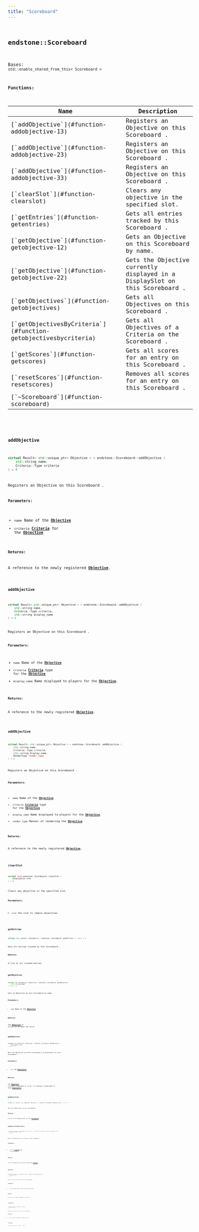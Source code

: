 ```yaml
---
title: "Scoreboard"
---
```


## <code className="doc-symbol doc-symbol-class"/> endstone::Scoreboard

Bases: `std::enable_shared_from_this< Scoreboard >`
















**Functions:**

<table>
<thead>
   <tr>
      <th>Name</th>
      <th>Description</th>
   </tr>
</thead>
<tbody>
<tr key="classendstone_1_1_scoreboard_1a976b553199b897c81f0a4bf94c1b6d87">
    <td>[`addObjective`](#function-addobjective-13)</td>
    <td>Registers an Objective on this Scoreboard .</td>
</tr>
<tr key="classendstone_1_1_scoreboard_1ab92d0159661bb6de8a205e4103ffd6df">
    <td>[`addObjective`](#function-addobjective-23)</td>
    <td>Registers an Objective on this Scoreboard .</td>
</tr>
<tr key="classendstone_1_1_scoreboard_1ac5629c3d5278cce109f3ed84264d0b8b">
    <td>[`addObjective`](#function-addobjective-33)</td>
    <td>Registers an Objective on this Scoreboard .</td>
</tr>
<tr key="classendstone_1_1_scoreboard_1ab2486b647e947f8f0a87350fda36a786">
    <td>[`clearSlot`](#function-clearslot)</td>
    <td>Clears any objective in the specified slot.</td>
</tr>
<tr key="classendstone_1_1_scoreboard_1a22601ed4eb51f01df4d0548a0c4f872a">
    <td>[`getEntries`](#function-getentries)</td>
    <td>Gets all entries tracked by this Scoreboard .</td>
</tr>
<tr key="classendstone_1_1_scoreboard_1a357630b4e626f6f2d9901760321afcf4">
    <td>[`getObjective`](#function-getobjective-12)</td>
    <td>Gets an Objective on this Scoreboard by name.</td>
</tr>
<tr key="classendstone_1_1_scoreboard_1acee5ad9e97be89dad847471119ea9364">
    <td>[`getObjective`](#function-getobjective-22)</td>
    <td>Gets the Objective currently displayed in a DisplaySlot on this Scoreboard .</td>
</tr>
<tr key="classendstone_1_1_scoreboard_1acc056af206abc1d9f79f2d7d742608dd">
    <td>[`getObjectives`](#function-getobjectives)</td>
    <td>Gets all Objectives on this Scoreboard .</td>
</tr>
<tr key="classendstone_1_1_scoreboard_1a02db6d0230c7c663d03a8ce7272319a9">
    <td>[`getObjectivesByCriteria`](#function-getobjectivesbycriteria)</td>
    <td>Gets all Objectives of a Criteria on the Scoreboard .</td>
</tr>
<tr key="classendstone_1_1_scoreboard_1ac07821df6300c8f2ef9a986cabd1e00f">
    <td>[`getScores`](#function-getscores)</td>
    <td>Gets all scores for an entry on this Scoreboard .</td>
</tr>
<tr key="classendstone_1_1_scoreboard_1a4fccb1898db7abf83738d9c2ffce27ba">
    <td>[`resetScores`](#function-resetscores)</td>
    <td>Removes all scores for an entry on this Scoreboard .</td>
</tr>
<tr key="classendstone_1_1_scoreboard_1a3353d465636fad59aab0c4656f80ff37">
    <td>[`~Scoreboard`](#function-scoreboard)</td>
    <td></td>
</tr>
</tbody>
</table>

### <code className="doc-symbol doc-symbol-function"/> addObjective

```cpp
virtual Result< std::unique_ptr< Objective > > endstone::Scoreboard::addObjective (
    std::string name,
    Criteria::Type criteria
) = 0
```

Registers an Objective on this Scoreboard .



**Parameters:**


* `name` Name of the [**Objective**](classendstone_1_1_objective.md) 
* `criteria` [**Criteria**](classendstone_1_1_criteria.md) for the [**Objective**](classendstone_1_1_objective.md) 



**Returns:**

A reference to the newly registered [**Objective**](classendstone_1_1_objective.md). 





        
### <code className="doc-symbol doc-symbol-function"/> addObjective

```cpp
virtual Result< std::unique_ptr< Objective > > endstone::Scoreboard::addObjective (
    std::string name,
    Criteria::Type criteria,
    std::string display_name
) = 0
```

Registers an Objective on this Scoreboard .



**Parameters:**


* `name` Name of the [**Objective**](classendstone_1_1_objective.md) 
* `criteria` [**Criteria**](classendstone_1_1_criteria.md) type for the [**Objective**](classendstone_1_1_objective.md) 
* `display_name` Name displayed to players for the [**Objective**](classendstone_1_1_objective.md). 



**Returns:**

A reference to the newly registered [**Objective**](classendstone_1_1_objective.md). 





        
### <code className="doc-symbol doc-symbol-function"/> addObjective

```cpp
virtual Result< std::unique_ptr< Objective > > endstone::Scoreboard::addObjective (
    std::string name,
    Criteria::Type criteria,
    std::string display_name,
    RenderType render_type
) = 0
```

Registers an Objective on this Scoreboard .



**Parameters:**


* `name` Name of the [**Objective**](classendstone_1_1_objective.md) 
* `criteria` [**Criteria**](classendstone_1_1_criteria.md) type for the [**Objective**](classendstone_1_1_objective.md) 
* `display_name` Name displayed to players for the [**Objective**](classendstone_1_1_objective.md). 
* `render_type` Manner of rendering the [**Objective**](classendstone_1_1_objective.md) 



**Returns:**

A reference to the newly registered [**Objective**](classendstone_1_1_objective.md). 





        
### <code className="doc-symbol doc-symbol-function"/> clearSlot

```cpp
virtual void endstone::Scoreboard::clearSlot (
    DisplaySlot slot
) = 0
```

Clears any objective in the specified slot.



**Parameters:**


* `slot` the slot to remove objectives 




        
### <code className="doc-symbol doc-symbol-function"/> getEntries

```cpp
virtual std::vector< ScoreEntry > endstone::Scoreboard::getEntries () const = 0
```

Gets all entries tracked by this Scoreboard .



**Returns:**

A list of all tracked entries 





        
### <code className="doc-symbol doc-symbol-function"/> getObjective

```cpp
virtual std::unique_ptr< Objective > endstone::Scoreboard::getObjective (
    std::string name
) const = 0
```

Gets an Objective on this Scoreboard by name.



**Parameters:**


* `name` Name of the [**Objective**](classendstone_1_1_objective.md) 



**Returns:**

the [**Objective**](classendstone_1_1_objective.md) or `nullptr` if it does not exist 





        
### <code className="doc-symbol doc-symbol-function"/> getObjective

```cpp
virtual std::unique_ptr< Objective > endstone::Scoreboard::getObjective (
    DisplaySlot slot
) const = 0
```

Gets the Objective currently displayed in a DisplaySlot on this Scoreboard .



**Parameters:**


* `slot` The [**DisplaySlot**](namespaceendstone.md#enum-displayslot) 



**Returns:**

the [**Objective**](classendstone_1_1_objective.md) currently displayed or `nullptr` if nothing is displayed in that [**DisplaySlot**](namespaceendstone.md#enum-displayslot) 





        
### <code className="doc-symbol doc-symbol-function"/> getObjectives

```cpp
virtual std::vector< std::unique_ptr< Objective > > endstone::Scoreboard::getObjectives () const = 0
```

Gets all Objectives on this Scoreboard .



**Returns:**

A list of all Objectives on this [**Scoreboard**](classendstone_1_1_scoreboard.md) 





        
### <code className="doc-symbol doc-symbol-function"/> getObjectivesByCriteria

```cpp
virtual std::vector< std::unique_ptr< Objective > > endstone::Scoreboard::getObjectivesByCriteria (
    Criteria::Type criteria
) const = 0
```

Gets all Objectives of a Criteria on the Scoreboard .



**Parameters:**


* `criteria` [**Criteria**](classendstone_1_1_criteria.md) type to search by 



**Returns:**

A list of Objectives using the specified [**Criteria**](classendstone_1_1_criteria.md) 





        
### <code className="doc-symbol doc-symbol-function"/> getScores

```cpp
virtual std::vector< std::unique_ptr< Score > > endstone::Scoreboard::getScores (
    ScoreEntry entry
) const = 0
```

Gets all scores for an entry on this Scoreboard .



**Parameters:**


* `entry` the entry whose scores are being retrieved 



**Returns:**

a list of all scores tracked for the entry 





        
### <code className="doc-symbol doc-symbol-function"/> resetScores

```cpp
virtual void endstone::Scoreboard::resetScores (
    ScoreEntry entry
) = 0
```

Removes all scores for an entry on this Scoreboard .



**Parameters:**


* `entry` the entry to drop all current scores for 




        
### <code className="doc-symbol doc-symbol-function"/> ~Scoreboard

```cpp
virtual endstone::Scoreboard::~Scoreboard () = default
```

